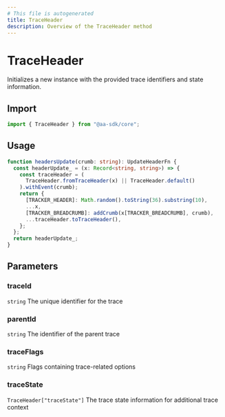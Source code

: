 ```yaml
---
# This file is autogenerated
title: TraceHeader
description: Overview of the TraceHeader method
---
```


# TraceHeader

Initializes a new instance with the provided trace identifiers and state information.

## Import

```ts
import { TraceHeader } from "@aa-sdk/core";
```

## Usage

```ts
function headersUpdate(crumb: string): UpdateHeaderFn {
  const headerUpdate_ = (x: Record<string, string>) => {
    const traceHeader = (
      TraceHeader.fromTraceHeader(x) || TraceHeader.default()
    ).withEvent(crumb);
    return {
      [TRACKER_HEADER]: Math.random().toString(36).substring(10),
      ...x,
      [TRACKER_BREADCRUMB]: addCrumb(x[TRACKER_BREADCRUMB], crumb),
      ...traceHeader.toTraceHeader(),
    };
  };
  return headerUpdate_;
}
```

## Parameters

### traceId

`string`
The unique identifier for the trace

### parentId

`string`
The identifier of the parent trace

### traceFlags

`string`
Flags containing trace-related options

### traceState

`TraceHeader["traceState"]`
The trace state information for additional trace context
